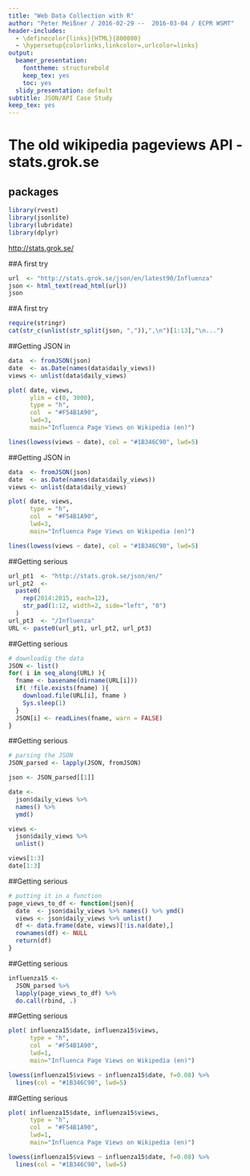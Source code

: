 ```yaml
---
title: "Web Data Collection with R"
author: "Peter Meißner / 2016-02-29 --  2016-03-04 / ECPR WSMT"
header-includes:
  - \definecolor{links}{HTML}{800080}
  - \hypersetup{colorlinks,linkcolor=,urlcolor=links}
output:
  beamer_presentation:
    fonttheme: structurebold
    keep_tex: yes
    toc: yes
  slidy_presentation: default
subtitle: JSON/API Case Study
keep_tex: yes
---
```




# The old wikipedia pageviews API - stats.grok.se
## packages
```r
library(rvest)
library(jsonlite)
library(lubridate)
library(dplyr)
```

[http://stats.grok.se/](http://stats.grok.se/)


##A first try
```r
url  <- "http://stats.grok.se/json/en/latest90/Influenza"
json <- html_text(read_html(url)) 
json
```

##A first try
```r
require(stringr)
cat(str_c(unlist(str_split(json, ",")),",\n")[1:13],"\n...")
```

##Getting JSON in
```r
data  <- fromJSON(json)
date  <- as.Date(names(data$daily_views))
views <- unlist(data$daily_views)

plot( date, views,  
      ylim = c(0, 3000),
      type = "h", 
      col  = "#F54B1A90",
      lwd=3, 
      main="Influenca Page Views on Wikipedia (en)")

lines(lowess(views ~ date), col = "#1B346C90", lwd=5)
```

##Getting JSON in
```r
data  <- fromJSON(json)
date  <- as.Date(names(data$daily_views))
views <- unlist(data$daily_views)

plot( date, views,  
      type = "h", 
      col  = "#F54B1A90",
      lwd=3, 
      main="Influenca Page Views on Wikipedia (en)")

lines(lowess(views ~ date), col = "#1B346C90", lwd=5)
```


##Getting serious
```r
url_pt1  <- "http://stats.grok.se/json/en/"
url_pt2  <- 
  paste0(
    rep(2014:2015, each=12),
    str_pad(1:12, width=2, side="left", "0")
  )
url_pt3  <- "/Influenza"
URL <- paste0(url_pt1, url_pt2, url_pt3)
```

##Getting serious
```r
# downloadig the data
JSON <- list()
for( i in seq_along(URL) ){
  fname <- basename(dirname(URL[i]))
  if( !file.exists(fname) ){
    download.file(URL[i], fname )
    Sys.sleep(1)
  }
  JSON[i] <- readLines(fname, warn = FALSE)
}
```

##Getting serious

```r
# parsing the JSON
JSON_parsed <- lapply(JSON, fromJSON)

json <- JSON_parsed[[1]]

date <- 
  json$daily_views %>% 
  names() %>% 
  ymd()

views <- 
  json$daily_views %>% 
  unlist()

views[1:3]
date[1:3]
```


##Getting serious
```r
# putting it in a function
page_views_to_df <- function(json){
  date  <- json$daily_views %>% names() %>% ymd()
  views <- json$daily_views %>% unlist()
  df <- data.frame(date, views)[!is.na(date),]
  rownames(df) <- NULL
  return(df)
}
```



##Getting serious
```r
influenza15 <- 
  JSON_parsed %>% 
  lapply(page_views_to_df) %>% 
  do.call(rbind, .) 
```

##Getting serious
```r

plot( influenza15$date, influenza15$views,  
      type = "h", 
      col  = "#F54B1A90",
      lwd=1, 
      main="Influenca Page Views on Wikipedia (en)")

lowess(influenza15$views ~ influenza15$date, f=0.08) %>% 
  lines(col = "#1B346C90", lwd=5)
```

##Getting serious
```r

plot( influenza15$date, influenza15$views,  
      type = "h", 
      col  = "#F54B1A90",
      lwd=1, 
      main="Influenca Page Views on Wikipedia (en)")

lowess(influenza15$views ~ influenza15$date, f=0.08) %>% 
  lines(col = "#1B346C90", lwd=5)
```


















